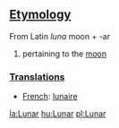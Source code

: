 ==[[Etymology]]==

From Latin ''luna'' moon + -ar

#pertaining to the [[moon]]

===[[Translation]]s===

*[[French]]: [[lunaire]]

[[la:Lunar]]
[[hu:Lunar]]
[[pl:Lunar]]
